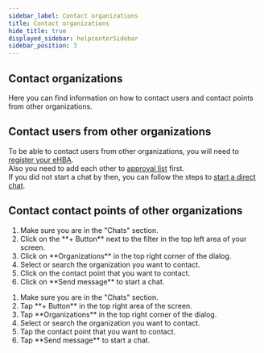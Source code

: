 ```yaml
---
sidebar_label: Contact organizations
title: Contact organizations
hide_title: true
displayed_sidebar: helpcenterSidebar
sidebar_position: 3
---
```




<div class="hero hero--primary">
  <div class="container">
    <h2 class="hero__title">Contact organizations</h2>
    <p class="hero__subtitle">Here you can find information on how to contact users and contact points from other organizations.</p>
  </div>
</div>

## Contact users from other organizations

To be able to contact users from other organizations, you will need to [register your eHBA](./use-hba#register-ehba-card).  
Also you need to add each other to [approval list](./approval-list) first.  
If you did not start a chat by then, you can follow the steps to [start a direct chat](../using-famedly/chats#start-direct-chat).   

## Contact contact points of other organizations

<Tabs>
  <TabItem value="desktop" label="Desktop" default>
  <ol>
    <li>Make sure you are in the "Chats" section.</li>
    <li>Click on the **+ Button** next to the filter in the top left area of your screen.</li>
    <li>Click on **Organizations** in the top right corner of the dialog.</li>
    <li>Select or search the organization you want to contact.</li>
    <li>Click on the contact point that you want to contact.</li>
    <li>Click on **Send message** to start a chat.</li>
  </ol>
  </TabItem>
  <TabItem value="mobile" label="Mobile">
  <ol>
    <li>Make sure you are in the "Chats" section.</li>
    <li>Tap **+ Button** in the top right area of the screen.</li>
    <li>Tap **Organizations** in the top right corner of the dialog.</li>
    <li>Select or search the organization you want to contact.</li>
    <li>Tap the contact point that you want to contact.</li>
    <li>Tap **Send message** to start a chat.</li>
  </ol>
  </TabItem>
</Tabs>
